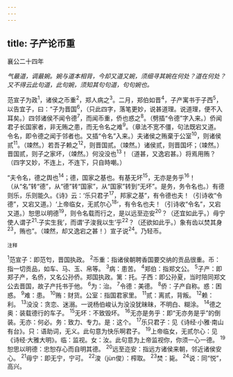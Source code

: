 ```yaml
---
---
---
```

title: 子产论币重
---



襄公二十四年

*气最道，调最婉。婉与道本相背，今却又道又婉，须细寻其婉在何处？道在何处？又不得云此句道，此句婉，须知其句句道，句句婉也。*

范宣子为政<sup>1</sup>，诸侯之币重<sup>2</sup>，郑人病之<sup>3</sup>。二月，郑伯如晋<sup>4</sup>，子产寓书于子西<sup>5</sup>，以告宜子，曰：“子为晋国<sup>6</sup>，（只此四字，落笔更妙，说甚道理。说道理，便不入耳矣。）四邻诸侯不闻令德<sup>7</sup>，而闻币重，侨也惑之<sup>8</sup>。（劈插“令德”字入来。）侨闻君子长国家者，非无贿之患，而无令名之难<sup>9</sup>。（章法不宽不僵，句法既宕又道。令名，即令德之闻于邻者也。又插“令名”入来。）夫诸侯之贿棄于公室<sup>10</sup>，则诸侯贰<sup>11</sup>。（竦然。）若吾子赖之<sup>12</sup>，则晋国贰。（竦然。）诸侯贰，则晋国坏；（竦然。）晋国贰，则子之家坏，（竦然。）何没没也<sup>13</sup>！（道甚，又逸宕甚。）将焉用贿？（四字又妙，不连上，不连下，只自時嘲。）

“夫令名，德之舆也<sup>14</sup>；德，国家之基也。有基无坏<sup>15</sup>，无亦是务乎<sup>16</sup>！（从“名”转“德”，从“德”转“国家”，从“国家”转到“无坏”。是务，务令名也。）有德则乐，乐则能久。《诗》云：‘乐只君子<sup>17</sup>，邦家之基”，有令德也夫！（引诗收“令德”，又宕又道。）‘上帝临女，无贰尔心<sup>18</sup>’，有令名也夫！（引诗收“令名”，又宕又道。）恕思以明德<sup>19</sup>，则令名载而行之，是以远至迩安<sup>20</sup>？（还宜如此乎。）毋宁使人谓子<sup>21</sup>·子实生我’，而谓‘子浚我以生’乎<sup>22</sup>？（还欲如此乎。）象有齿以焚其身<sup>23</sup>，贿也”。（竦然，却又逸宕之甚！）宣子说<sup>24</sup>。乃轻币。

<sup>注释</sup>

<sup>1</sup>范宣子：即范匄，晋国执政。
<sup>2</sup>币重：指诸侯朝聘香国要交纳的贡品很重。币：指一切贡品，如车、马、玉、帛等。
<sup>3</sup>病：患苦。
<sup>4</sup>郑伯：指郑文公。
<sup>5</sup>子产：即郑子产，名侨，又名公孙侨。郑国执政。篱：托。子西：即公孙夏，当时陪同郑文公去晋国，故子产托书于他。
<sup>6</sup>为：治。
<sup>7</sup>令德：美德。
<sup>8</sup>侨：子产自称。惑：困惑。
<sup>9</sup>难：患。
<sup>10</sup>贿：财货。公室：指国君家里。
<sup>11</sup>贰：离贰，背叛。
<sup>12</sup>赖：利。
<sup>13</sup>没没：贪恋、迷溺。一说杨伯峻认为没没犹昧昧，不明白、糊涂。
<sup>14</sup>德之奥：装载德行的车子。
<sup>15</sup>无坏：不致毁坏。
<sup>16</sup>无亦是务乎：即“无亦务是乎”的倒装。无亦：何必。务：致力、专力。是：这个。
<sup>17</sup>乐只君子：见《诗经·小雅·南山有台》。只：语助词，无义。此句意为快乐啊君子。
<sup>19</sup>上帝临女，无贰尔心：见《诗经·大雅大明》。临：监视。女：汝。此句意为上帝监视你，你须一心一德。
<sup>19</sup>恕思以明德：忠恕存心而自明其德。
<sup>20</sup>远至迩安：指远方诸侯来朝，邻近诸侯安心。
<sup>21</sup>毋宁：即无宁，宁可。
<sup>22</sup>浚（jùn俊）：榨取。
<sup>23</sup>焚：毙。
<sup>24</sup>说：同“悦”，高兴。